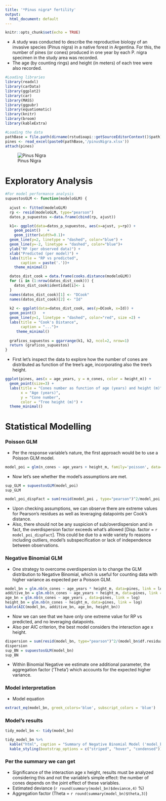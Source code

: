 ```yaml
---
title: '*Pinus nigra* fertility'
output:
  html_document: default
---
```


```r
knitr::opts_chunk$set(echo = TRUE)
```


+ A study was conducted to describe the reproductive biology of an invasive species (Pinus nigra) in a native forest in Argentina. For this, the number of pines (or cones) produced in one year by each P. nigra specimen in the study area was recorded.
+ The age (by counting rings) and height (in meters) of each tree were also recorded.


```r
#Loading libraries
library(readxl)
library(carData)
library(ggplot2)
library(car)
library(MASS)
library(ggpubr)
library(equatiomatic)
library(knitr)
library(broom)
library(kableExtra)
```

```r
#Loading the data
pathBase = file.path(dirname(rstudioapi::getSourceEditorContext()$path))
pines <- read_excel(paste0(pathBase,'/pinusNigra.xlsx'))
attach(pines)
```

![Pinus Nigra](pinusNigra.jpeg)


# Exploratory Analysis


```r
#For model performance analysis
supuestosGLM <- function(modeloGLM) {
  
  ajust <- fitted(modeloGLM) 
  rp <- resid(modeloGLM, type="pearson") 
  datos_p_supuestos <-data.frame(cbind(rp, ajust))

  k1<- ggplot(data=datos_p_supuestos, aes(x=ajust, y=rp)) +
    geom_point()   + 
    geom_jitter(width=0.1)+
  geom_line(y=2, linetype = "dashed", color="blue") + 
  geom_line(y=-2, linetype = "dashed", color="blue")+
  ylab("RP (per observed data)") + 
  xlab("Predicted (per model)") +
  labs(title = "RP vs predicted",
       caption = paste('.'))+ 
    theme_minimal()  

  datos_dist_cook = data.frame(cooks.distance(modeloGLM))
  for (i in (1:nrow(datos_dist_cook))) {
    datos_dist_cook$identidad[i]<- i  
  }
  names(datos_dist_cook)[1] <- "DCook"
  names(datos_dist_cook)[2] <- "Id"
  
  k2 <- ggplot(data=datos_dist_cook, aes(y=DCook, x=Id)) + 
  geom_point()   +  
  geom_line(y=1, linetype = "dashed", color="red", size =2) + 
  labs(title = "Cook's Distance",
       caption = "...")+
     theme_minimal()  
  
  graficos_supuestos = ggarrange(k1, k2, ncol=2, nrow=1)
  return (graficos_supuestos)
}

```

+ First let's inspect the data to explore how the number of cones are distributed as function of the tree's age, incorporating also the tree's height.

```r
ggplot(pines, aes(x = age_years, y = n_cones, color = height_m)) +
  geom_point(size=3) +  
  labs(title = "Cones number as function of age (years) and height (m)",
       x = "Age (years)",
       y = "Cone number",
       color = "Tree height (m)") +
  theme_minimal()  
```

# Statistical Modelling

### Poisson GLM
+ Per the response variable's nature, the first approach would be to use a Poisson GLM model.

```r
model_poi = glm(n_cones ~ age_years + height_m, family='poisson', data=pines)
```

+ Now let's see whether the model's assumptions are met.

```r
sup_GLM = supuestosGLM(model_poi)
sup_GLM
```

```r
model_poi_dispFact = sum(resid(model_poi , type="pearson")^2/model_poi $df.residual)
```

+ Upon checking assumptions, we can observe there are extreme values for Pearson's residues as well as leveraging datapoints per Cook's distance. 
+ Also, there should not be any suspicion of sub/overdispersion and in fact, the overdispersion factor exceeds what's allowed [Disp. factor = `r model_poi_dispFact`]. This could be due to a wide variety fo reasons including outliers, model's subspecification or lack of independence between observations.


### Negative Binomial GLM

+ One strategy to overcome overdispersion is to change the GLM distribution to Negative Binomial, which is useful for counting data with higher variance as expected per a Poisson GLM. 

```r
model_bn = glm.nb(n_cones ~ age_years * height_m, data=pines, link = log)
additive_bn = glm.nb(n_cones ~ age_years + height_m, data=pines, link = log)
age_bn = glm.nb(n_cones ~ age_years , data=pines, link = log)
height_bn = glm.nb(n_cones ~ height_m, data=pines, link = log)
kable(AIC(model_bn, additive_bn, age_bn, height_bn))
```


+ Now we can see that we have only one extreme value for RP vs predicted, and no leveraging datapoints.
+ Also per AIC criterion, the best model considers the interaction age x height.


```r
dispersion = sum(resid(model_bn, type="pearson")^2/(model_bn$df.residual+1))
dispersion 
sup_BN = supuestosGLM(model_bn)
sup_BN
```


+ Within Binomial Negative we estimate one additional parameter, the aggregation factor ('Theta') which accounts for the expected higher variance.


### Model interpretation

+ Model equation
```r
extract_eq(model_bn, greek_colors='blue', subscript_colors = 'blue')
```


### Model's results

```r
tidy_model_bn <- tidy(model_bn)

tidy_model_bn %>%
  kable("html", caption = "Summary of Negative Binomial Model ('model_bn')") %>%
  kable_styling(bootstrap_options = c("striped", "hover", "condensed"))
```


### Per the summary we can get
+ Significance of the interaction age x height, results must be analyzed considering this and not the variable's simple effect: the number of cones depends on the joint effect of these variables.
+ Estimated deviance (`r round(summary(model_bn)$deviance,4)` %)
+ Aggregation factor (Theta = `r round(summary(model_bn)$theta,3)`)

